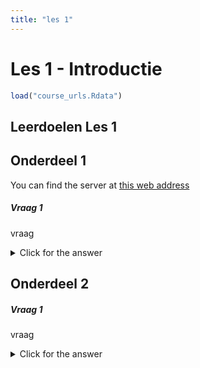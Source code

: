 ```yaml
---
title: "les 1"
---
```



# Les 1 - Introductie

```r
load("course_urls.Rdata")
```

## Leerdoelen Les 1

## Onderdeel 1

You can find the server at [this web address](`r serverurl`)

<div class="question">
##### Vraag 1

vraag
</div>

<details><summary>Click for the answer</summary>
antwoord
```r
# code chuncks kunnen gewoon mee
print("42")
```
  
</details>

## Onderdeel 2

<div class="question">
##### Vraag 1

vraag
</div>

<details><summary>Click for the answer</summary>
antwoord
```r
# code chuncks kunnen gewoon mee
print("36")
```
  
</details>
